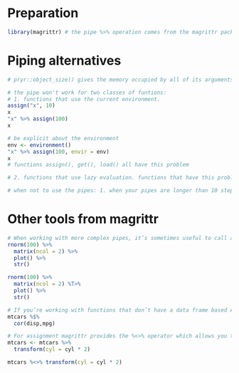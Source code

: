 # Preparation
```{r}
library(magrittr) # the pipe %>% operation comes from the magrittr package.
```

# Piping alternatives
```{r}
# pryr::object_size() gives the memory occupied by all of its arguments. The built-in object.size() only takes a single object so it can't compute how data is shared across multiple objects.

# the pipe won't work for two classes of funtions: 
# 1. functions that use the current environment.
assign("x", 10)
x
"x" %>% assign(100)
x

# be explicit about the environment
env <- environment()
"x" %>% assign(100, envir = env)
x
# functions assign(), get(), load() all have this problem

# 2. functions that use lazy evaluation. functions that have this problem include tryCatch(), try(), supressMessages(), suppressWarnings()

# when not to use the pipes: 1. when your pipes are longer than 10 steps. break it down to intermediate steps. 2. you have multiple inputs or outputs
```

# Other tools from magrittr
```{r}
# When working with more complex pipes, it’s sometimes useful to call a function for its side-effects. Maybe you want to print out the current object, or plot it, or save it to disk. Many times, such functions don’t return anything, effectively terminating the pipe. To work around this problem, you can use the “tee” pipe. %T>%
rnorm(100) %>% 
  matrix(ncol = 2) %>% 
  plot() %>% 
  str()

rnorm(100) %>% 
  matrix(ncol = 2) %T>% 
  plot() %>%
  str()

# If you’re working with functions that don’t have a data frame based API
mtcars %$%
  cor(disp,mpg)

# For assignment magrittr provides the %<>% operator which allows you to replace code like:
mtcars <- mtcars %>% 
  transform(cyl = cyl * 2)

mtcars %<>% transform(cyl = cyl * 2) 
```
